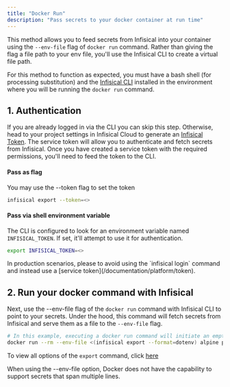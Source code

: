 ```yaml
---
title: "Docker Run"
description: "Pass secrets to your docker container at run time"
---
```


This method allows you to feed secrets from Infisical into your container using the `--env-file` flag of `docker run` command. 
Rather than giving the flag a file path to your env file, you'll use the Infisical CLI to create a virtual file path.

For this method to function as expected, you must have a bash shell (for processing substitution) and the [Infisical CLI](../../cli/overview) installed in the environment where you will be running the `docker run` command.

## 1. Authentication

If you are already logged in via the CLI you can skip this step. Otherwise, head to your project settings in Infisical Cloud to generate an [Infisical Token](/documentation/platform/token). The service token will allow you to authenticate and fetch secrets from Infisical. 
Once you have created a service token with the required permissions, you'll need to feed the token to the CLI. 

#### Pass as flag
You may use the --token flag to set the token 

```bash
infisical export --token=<>
```

#### Pass via shell environment variable
The CLI is configured to look for an environment variable named `INFISICAL_TOKEN`. If set, it'll attempt to use it for authentication.

```bash
export INFISICAL_TOKEN=<>
```

<Warning>
  In production scenarios, please to avoid using the `infisical login` command and instead use a [service token](/documentation/platform/token).
</Warning>

## 2. Run your docker command with Infisical 
Next, use the --env-file flag of the `docker run` command with Infisical CLI to point to your secrets. 
Under the hood, this command will fetch secrets from Infisical and serve them as a file to the `--env-file` flag. 

```bash
# In this example, executing a docker run command will initiate an empty Alpine container and display the environment variables passed to it by Infisical.
docker run --rm --env-file <(infisical export --format=dotenv) alpine printenv
```

To view all options of the `export` command, click [here](../../cli/commands/export)


<Warning>
  When using the --env-file option, Docker does not have the capability to support secrets that span multiple lines.
</Warning>
